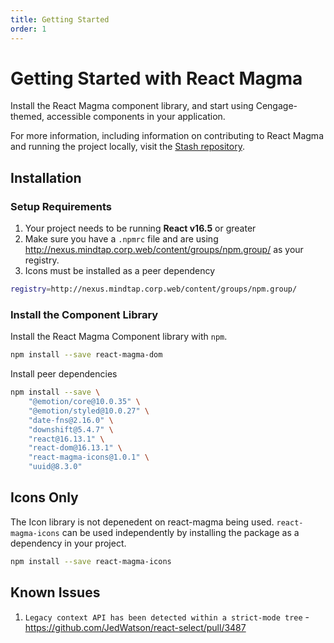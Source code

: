 ```yaml
---
title: Getting Started
order: 1
---
```


# Getting Started with React Magma

Install the React Magma component library, and start using Cengage-themed, accessible components in your application.

For more information, including information on contributing to React Magma and running the project locally, visit the [Stash repository](http://stash.corp.web:7990/projects/FRONT/repos/react-magma/browse).

## Installation

### Setup Requirements

1. Your project needs to be running **React v16.5** or greater
2. Make sure you have a `.npmrc` file and are using http://nexus.mindtap.corp.web/content/groups/npm.group/ as your registry.
3. Icons must be installed as a peer dependency

```sh
registry=http://nexus.mindtap.corp.web/content/groups/npm.group/
```

### Install the Component Library

Install the React Magma Component library with `npm`.

```sh
npm install --save react-magma-dom
```

Install peer dependencies

```sh
npm install --save \
    "@emotion/core@10.0.35" \
    "@emotion/styled@10.0.27" \
    "date-fns@2.16.0" \
    "downshift@5.4.7" \
    "react@16.13.1" \
    "react-dom@16.13.1" \
    "react-magma-icons@1.0.1" \
    "uuid@8.3.0"
```

## Icons Only

The Icon library is not depenedent on react-magma being used. `react-magma-icons` can be used independently by installing the package as a dependency in your project.

```sh
npm install --save react-magma-icons
```

## Known Issues

1. `Legacy context API has been detected within a strict-mode tree` - https://github.com/JedWatson/react-select/pull/3487
